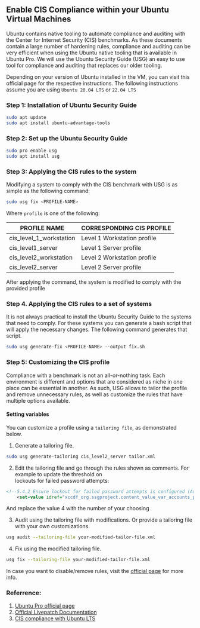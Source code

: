 ## Enable CIS Compliance within your Ubuntu Virtual Machines
Ubuntu contains native tooling to automate compliance and auditing with the Center for Internet Security (CIS) benchmarks.
As these documents contain a large number of hardening rules, compliance and auditing can be very efficient when using the Ubuntu native tooling that is available in Ubuntu Pro.
We will use the Ubuntu Security Guide (USG) an easy to use tool for compliance and auditing that replaces our older tooling.

Depending on your version of Ubuntu installed in the VM, you can visit this official page for the respective instructions.
The following instructions assume you are using `Ubuntu 20.04 LTS` or `22.04 LTS`

### Step 1: Installation of Ubuntu Security Guide
```bash
sudo apt update
sudo apt install ubuntu-advantage-tools
```

### Step 2: Set up the Ubuntu Security Guide
```bash
sudo pro enable usg
sudo apt install usg
```

### Step 3: Applying the CIS rules to the system
Modifying a system to comply with the CIS benchmark with USG is as simple as the following command:
```bash
sudo usg fix <PROFILE-NAME>
```
Where `profile` is one of the following:

| PROFILE NAME              | CORRESPONDING CIS PROFILE             |
| ------------------------- | ------------------------------------- |
| cis_level_1_workstation   | Level 1 Workstation profile           |
| cis_level1_server         | Level 1 Server profile                |
| cis_level2_workstation    | Level 2 Workstation profile           |
| cis_level2_server         | Level 2 Server profile                |

After applying the command, the system is modified to comply with the provided profile

### Step 4. Applying the CIS rules to a set of systems
It is not always practical to install the Ubuntu Security Guide to the systems that need to comply. For 
these systems you can generate a bash script that will apply the necessary changes. The following command 
generates that script.
```bash
sudo usg generate-fix <PROFILE-NAME> --output fix.sh
```

### Step 5: Customizing the CIS profile
Compliance with a benchmark is not an all-or-nothing task. Each environment is different and options that are 
considered as niche in one place can be essential in another. As such, USG allows to tailor the profile and remove 
unnecessary rules, as well as customize the rules that have multiple options available.

#### Setting variables
You can customize a profile using a `tailoring file`, as demonstrated below.
1. Generate a tailoring file.
```bash
sudo usg generate-tailoring cis_level2_server tailor.xml
```

2. Edit the tailoring file and go through the rules shown as comments. For example to update the threshold on \
lockouts for failed password attempts:
```xml
<!--5.4.2 Ensure lockout for failed password attempts is configured (Automated)-->
    <set-value idref="xccdf_org.ssgproject.content_value_var_accounts_passwords_pam_faillock_deny">4</set-value>
```
And replace the value 4 with the number of your choosing

3. Audit using the tailoring file with modifications. Or provide a tailoring file with your own customizations.
```bash
usg audit --tailoring-file your-modified-tailor-file.xml
```

4. Fix using the modified tailoring file.
```bash
usg fix --tailoring-file your-modified-tailor-file.xml
```

In case you want to disable/remove rules, visit the [official page](https://ubuntu.com/security/certifications/docs/usg/cis/customization) for more info.




### Referrence: 
1. [Ubuntu Pro official page](https://ubuntu.com/pro)
2. [Official Livepatch Documentation](https://ubuntu.com/security/livepatch/docs/livepatch) 
3. [CIS compliance with Ubuntu LTS](https://ubuntu.com/security/certifications/docs/usg/cis)